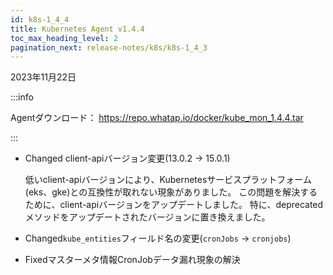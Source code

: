 ```yaml
---
id: k8s-1_4_4
title: Kubernetes Agent v1.4.4
toc_max_heading_level: 2
pagination_next: release-notes/k8s/k8s-1_4_3
---
```


2023年11月22日

:::info

Agentダウンロード： https://repo.whatap.io/docker/kube_mon_1.4.4.tar

:::

-   <Status>Changed</Status> client-apiバージョン変更(13.0.2 → 15.0.1)

    低いclient-apiバージョンにより、Kubernetesサービスプラットフォーム(eks、gke)との互換性が取れない現象がありました。 この問題を解決するために、client-apiバージョンをアップデートしました。 特に、deprecatedメソッドをアップデートされたバージョンに置き換えました。

-   <Status>Changed</Status><code>kube_entities</code>フィールド名の変更(<code>cronJobs</code> → <code>cronjobs</code>)

-   <Status>Fixed</Status>マスターメタ情報CronJobデータ漏れ現象の解決
